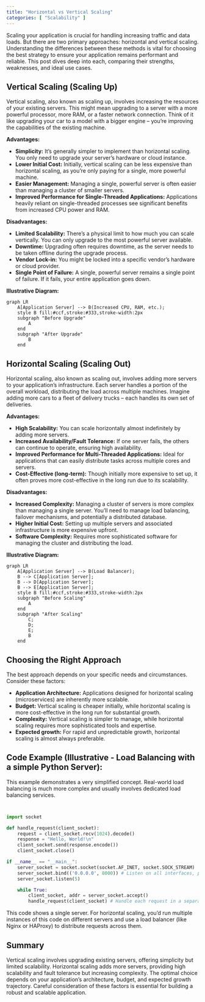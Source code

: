 ```yaml
---
title: "Horizontal vs Vertical Scaling"
categories: [ "Scalability" ]
---
```



Scaling your application is crucial for handling increasing traffic and data loads.  But there are two primary approaches: horizontal and vertical scaling.  Understanding the differences between these methods is vital for choosing the best strategy to ensure your application remains performant and reliable. This post dives deep into each, comparing their strengths, weaknesses, and ideal use cases.

## Vertical Scaling (Scaling Up)

Vertical scaling, also known as scaling up, involves increasing the resources of your existing servers. This might mean upgrading to a server with a more powerful processor, more RAM, or a faster network connection.  Think of it like upgrading your car to a model with a bigger engine – you're improving the capabilities of the existing machine.

**Advantages:**

* **Simplicity:**  It's generally simpler to implement than horizontal scaling.  You only need to upgrade your server's hardware or cloud instance.
* **Lower Initial Cost:** Initially, vertical scaling can be less expensive than horizontal scaling, as you're only paying for a single, more powerful machine.
* **Easier Management:** Managing a single, powerful server is often easier than managing a cluster of smaller servers.
* **Improved Performance for Single-Threaded Applications:** Applications heavily reliant on single-threaded processes see significant benefits from increased CPU power and RAM.


**Disadvantages:**

* **Limited Scalability:** There's a physical limit to how much you can scale vertically. You can only upgrade to the most powerful server available.
* **Downtime:** Upgrading often requires downtime, as the server needs to be taken offline during the upgrade process.
* **Vendor Lock-in:** You might be locked into a specific vendor's hardware or cloud provider.
* **Single Point of Failure:** A single, powerful server remains a single point of failure. If it fails, your entire application goes down.


**Illustrative Diagram:**

```mermaid
graph LR
    A[Application Server] --> B(Increased CPU, RAM, etc.);
    style B fill:#ccf,stroke:#333,stroke-width:2px
    subgraph "Before Upgrade"
        A
    end
    subgraph "After Upgrade"
        B
    end
```


## Horizontal Scaling (Scaling Out)

Horizontal scaling, also known as scaling out, involves adding more servers to your application's infrastructure. Each server handles a portion of the overall workload, distributing the load across multiple machines.  Imagine adding more cars to a fleet of delivery trucks – each handles its own set of deliveries.

**Advantages:**

* **High Scalability:** You can scale horizontally almost indefinitely by adding more servers.
* **Increased Availability/Fault Tolerance:**  If one server fails, the others can continue to operate, ensuring high availability.
* **Improved Performance for Multi-Threaded Applications:** Ideal for applications that can easily distribute tasks across multiple cores and servers.
* **Cost-Effective (long-term):** Though initially more expensive to set up, it often proves more cost-effective in the long run due to its scalability.

**Disadvantages:**

* **Increased Complexity:** Managing a cluster of servers is more complex than managing a single server.  You'll need to manage load balancing, failover mechanisms, and potentially a distributed database.
* **Higher Initial Cost:** Setting up multiple servers and associated infrastructure is more expensive upfront.
* **Software Complexity:** Requires more sophisticated software for managing the cluster and distributing the load.


**Illustrative Diagram:**

```mermaid
graph LR
    A[Application Server] --> B(Load Balancer);
    B --> C[Application Server];
    B --> D[Application Server];
    B --> E[Application Server];
    style B fill:#ccf,stroke:#333,stroke-width:2px
    subgraph "Before Scaling"
        A
    end
    subgraph "After Scaling"
        C;
        D;
        E;
        B
    end
```

## Choosing the Right Approach

The best approach depends on your specific needs and circumstances. Consider these factors:

* **Application Architecture:**  Applications designed for horizontal scaling (microservices) are inherently more scalable.
* **Budget:** Vertical scaling is cheaper initially, while horizontal scaling is more cost-effective in the long run for substantial growth.
* **Complexity:** Vertical scaling is simpler to manage, while horizontal scaling requires more sophisticated tools and expertise.
* **Expected growth:** For rapid and unpredictable growth, horizontal scaling is almost always preferable.


## Code Example (Illustrative - Load Balancing with a simple Python Server):

This example demonstrates a very simplified concept. Real-world load balancing is much more complex and usually involves dedicated load balancing services.

```python


import socket

def handle_request(client_socket):
    request = client_socket.recv(1024).decode()
    response = "Hello, World!\n"
    client_socket.send(response.encode())
    client_socket.close()

if __name__ == "__main__":
    server_socket = socket.socket(socket.AF_INET, socket.SOCK_STREAM)
    server_socket.bind(('0.0.0.0', 8000)) # Listen on all interfaces, port 8000
    server_socket.listen(5)

    while True:
        client_socket, addr = server_socket.accept()
        handle_request(client_socket) # Handle each request in a separate thread (in a real system)
```

This code shows a single server. For horizontal scaling, you'd run multiple instances of this code on different servers and use a load balancer (like Nginx or HAProxy) to distribute requests across them.


## Summary

Vertical scaling involves upgrading existing servers, offering simplicity but limited scalability.  Horizontal scaling adds more servers, providing high scalability and fault tolerance but increasing complexity. The optimal choice depends on your application's architecture, budget, and expected growth trajectory.  Careful consideration of these factors is essential for building a robust and scalable application.

